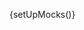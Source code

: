 
{setUpMocks()}

<Meta
  title="Modular Checkout/Complete Examples/Layout 1"
  Components="justifi-modular-checkout"
  of={JustifiModularCheckoutExampleOne}
/>

<Title />

---

A complete checkout form example that demonstrates a donation payment flow with a clean, modern design. This example showcases how to combine the `justifi-modular-checkout` wrapper with `justifi-card-form` and `justifi-postal-code-form` components to create a professional payment experience.

The layout includes:

- A donation total header
- A main payment form container
- Payment method selection buttons (Card, Bank account, Apple Pay)
- Card form with secure iframe inputs
- Country dropdown and ZIP code form
- A prominent "Donate Now" submit button

This example uses CSS parts to style the web components consistently with the overall design theme.

# Example Usage

---

<ComponentBox>
  <justifi-modular-checkout
    account-id="acc_123"
    auth-token="123abc"
    checkout-id="cho_123"
    save-payment-method="true"
  >
    <div dangerouslySetInnerHTML={{ __html: getSlotContentExample1() }} />
  </justifi-modular-checkout>
</ComponentBox>

---

<Source dark language="html" code={codeExampleFull} />

